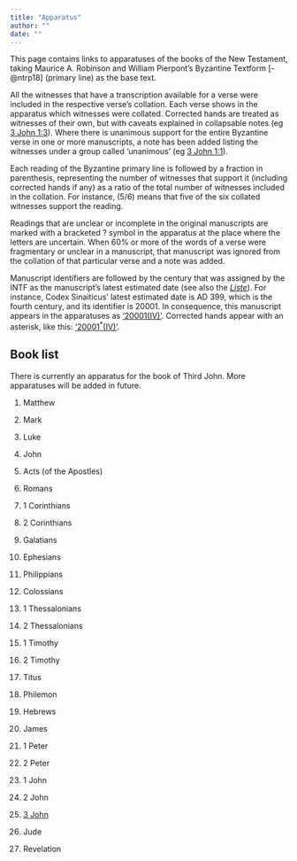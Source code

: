 ```yaml
---
title: "Apparatus"
author: ""
date: ""
---
```


This page contains links to apparatuses of the books of the New Testament, taking Maurice A. Robinson and William Pierpont's Byzantine Textform [-@ntrp18] (primary line) as the base text.

All the witnesses that have a transcription available for a verse were included in the respective verse's collation. Each verse shows in the apparatus which witnesses were collated. Corrected hands are treated as witnesses of their own, but with caveats explained in collapsable notes (eg [3 John 1:3]((apparatus/third_john.qmd))). Where there is unanimous support for the entire Byzantine verse in one or more manuscripts, a note has been added listing the witnesses under a group called 'unanimous' (eg [3 John 1:1](apparatus/third_john.qmd)).

Each reading of the Byzantine primary line is followed by a fraction in parenthesis, representing the number of witnesses that support it (including corrected hands if any) as a ratio of the total number of witnesses included in the collation. For instance, (5/6) means that five of the six collated witnesses support the reading.

Readings that are unclear or incomplete in the original manuscripts are marked with a bracketed ? symbol in the apparatus at the place where the letters are uncertain. When 60% or more of the words of a verse were fragmentary or unclear in a manuscript, that manuscript was ignored from the collation of that particular verse and a note was added.

Manuscript identifiers are followed by the century that was assigned by the INTF as the manuscript's latest estimated date (see also the [*Liste*](liste.qmd)). For instance, Codex Sinaiticus' latest estimated date is AD 399, which is the fourth century, and its identifier is 20001. In consequence, this manuscript appears in the apparatuses as ['20001(IV)'](collations/20001.qmd). Corrected hands appear with an asterisk, like this: ['20001^\*^(IV)'](collations/20001.qmd).

## Book list

There is currently an apparatus for the book of Third John. More apparatuses will be added in future.

1.  Matthew

2.  Mark

3.  Luke

4.  John

5.  Acts (of the Apostles)

6.  Romans

7.  1 Corinthians

8.  2 Corinthians

9.  Galatians

10. Ephesians

11. Philippians

12. Colossians

13. 1 Thessalonians

14. 2 Thessalonians

15. 1 Timothy

16. 2 Timothy

17. Titus

18. Philemon

19. Hebrews

20. James

21. 1 Peter

22. 2 Peter

23. 1 John

24. 2 John

25. [3 John](apparatus/third_john.qmd)

26. Jude

27. Revelation
